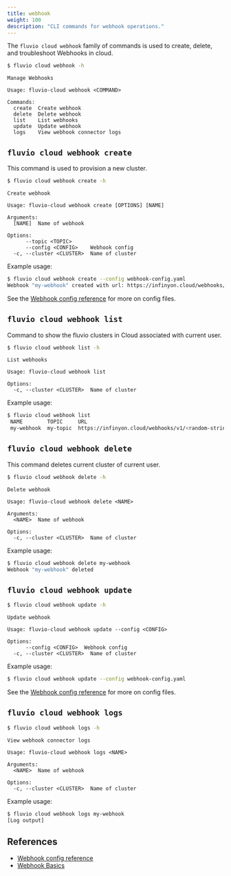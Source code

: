```yaml
---
title: webhook
weight: 100
description: "CLI commands for webhook operations."
---
```


The `fluvio cloud webhook` family of commands is used to create, delete, and troubleshoot Webhooks in cloud.

```bash
$ fluvio cloud webhook -h
```

```
Manage Webhooks

Usage: fluvio-cloud webhook <COMMAND>

Commands:
  create  Create webhook
  delete  Delete webhook
  list    List webhooks
  update  Update webhook
  logs    View webhook connector logs
```

## `fluvio cloud webhook create`

This command is used to provision a new cluster.

```bash
$ fluvio cloud webhook create -h
```

```
Create webhook

Usage: fluvio-cloud webhook create [OPTIONS] [NAME]

Arguments:
  [NAME]  Name of webhook

Options:
      --topic <TOPIC>
      --config <CONFIG>    Webhook config
  -c, --cluster <CLUSTER>  Name of cluster
```

Example usage:

```bash
$ fluvio cloud webhook create --config webhook-config.yaml
Webhook "my-webhook" created with url: https://infinyon.cloud/webhooks/v1/<random-string>
```
See the [Webhook config reference](/docs/cloud/how-to/webhook-config) for more on config files.

## `fluvio cloud webhook list`

Command to show the fluvio clusters in Cloud associated with current user.

```bash
$ fluvio cloud webhook list -h
```

```
List webhooks

Usage: fluvio-cloud webhook list

Options:
  -c, --cluster <CLUSTER>  Name of cluster
```

Example usage:

```bash
$ fluvio cloud webhook list
 NAME        TOPIC     URL
 my-webhook  my-topic  https://infinyon.cloud/webhooks/v1/<random-string>
```

## `fluvio cloud webhook delete`

This command deletes current cluster of current user.

```bash
$ fluvio cloud webhook delete -h
```

```
Delete webhook

Usage: fluvio-cloud webhook delete <NAME>

Arguments:
  <NAME>  Name of webhook

Options:
  -c, --cluster <CLUSTER>  Name of cluster
```

Example usage:

```bash
$ fluvio cloud webhook delete my-webhook
Webhook "my-webhook" deleted
```

## `fluvio cloud webhook update`

```bash
$ fluvio cloud webhook update -h
```

```
Update webhook

Usage: fluvio-cloud webhook update --config <CONFIG>

Options:
      --config <CONFIG>  Webhook config
  -c, --cluster <CLUSTER>  Name of cluster
```

Example usage:

```bash
$ fluvio cloud webhook update --config webhook-config.yaml
```

See the [Webhook config reference](/docs/cloud/how-to/webhook-config) for more on config files.

## `fluvio cloud webhook logs`

```bash
$ fluvio cloud webhook logs -h
```

```
View webhook connector logs

Usage: fluvio-cloud webhook logs <NAME>

Arguments:
  <NAME>  Name of webhook

Options:
  -c, --cluster <CLUSTER>  Name of cluster

```

Example usage:

```bash
$ fluvio cloud webhook logs my-webhook
[Log output]
```

## References

* [Webhook config reference](/docs/cloud/how-to/webhook-config)
* [Webhook Basics](/docs/cloud/tutorials/webhook-basics)

